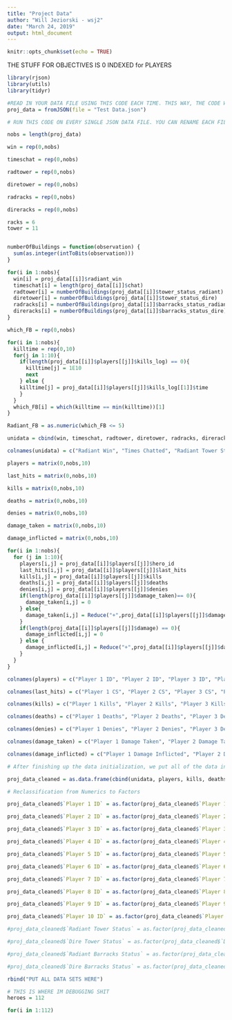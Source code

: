 ```yaml
---
title: "Project Data"
author: "Will Jeziorski - wsj2"
date: "March 24, 2019"
output: html_document
---
```


```r
knitr::opts_chunk$set(echo = TRUE)
```
THE STUFF FOR OBJECTIVES IS 0 INDEXED for PLAYERS
```r
library(rjson)
library(utils)
library(tidyr)
```

```r
#READ IN YOUR DATA FILE USING THIS CODE EACH TIME. THIS WAY, THE CODE WILL RUN CORRECTLY. MAKE SURE YOU CHANGE THE NAME OF THE END DATA SET IN THE BOTTOM OF THE CLEANING CODE CHUNK.
proj_data = fromJSON(file = "Test Data.json")
```

```r

# RUN THIS CODE ON EVERY SINGLE JSON DATA FILE. YOU CAN RENAME EACH FILE AT THE VERY END 

nobs = length(proj_data)

win = rep(0,nobs)

timeschat = rep(0,nobs)

radtower = rep(0,nobs)

diretower = rep(0,nobs)

radracks = rep(0,nobs)

direracks = rep(0,nobs)

racks = 6
tower = 11


numberOfBuildings = function(observation) {
  sum(as.integer(intToBits(observation)))
}

for(i in 1:nobs){
  win[i] = proj_data[[i]]$radiant_win
  timeschat[i] = length(proj_data[[i]]$chat)
  radtower[i] = numberOfBuildings(proj_data[[i]]$tower_status_radiant)
  diretower[i] = numberOfBuildings(proj_data[[i]]$tower_status_dire)
  radracks[i] = numberOfBuildings(proj_data[[i]]$barracks_status_radiant)
  direracks[i] = numberOfBuildings(proj_data[[i]]$barracks_status_dire)
}

which_FB = rep(0,nobs)

for(i in 1:nobs){
  killtime = rep(0,10)
  for(j in 1:10){
    if(length(proj_data[[i]]$players[[j]]$kills_log) == 0){
      killtime[j] = 1E10
      next
    } else {
    killtime[j] = proj_data[[i]]$players[[j]]$kills_log[[1]]$time
    }
  }
  which_FB[i] = which(killtime == min(killtime))[1]
}

Radiant_FB = as.numeric(which_FB <= 5)

unidata = cbind(win, timeschat, radtower, diretower, radracks, direracks, Radiant_FB)

colnames(unidata) = c("Radiant Win", "Times Chatted", "Radiant Tower Status", "Dire Tower Status", "Radiant Barracks Status", "Dire Barracks Status", "Radiant FB")

players = matrix(0,nobs,10)

last_hits = matrix(0,nobs,10)

kills = matrix(0,nobs,10)

deaths = matrix(0,nobs,10)

denies = matrix(0,nobs,10)

damage_taken = matrix(0,nobs,10)

damage_inflicted = matrix(0,nobs,10)

for(i in 1:nobs){
  for (j in 1:10){
    players[i,j] = proj_data[[i]]$players[[j]]$hero_id
    last_hits[i,j] = proj_data[[i]]$players[[j]]$last_hits
    kills[i,j] = proj_data[[i]]$players[[j]]$kills
    deaths[i,j] = proj_data[[i]]$players[[j]]$deaths
    denies[i,j] = proj_data[[i]]$players[[j]]$denies
    if(length(proj_data[[i]]$players[[j]]$damage_taken)== 0){
      damage_taken[i,j] = 0
    } else{
      damage_taken[i,j] = Reduce("+",proj_data[[i]]$players[[j]]$damage_taken)
    }
    if(length(proj_data[[i]]$players[[j]]$damage) == 0){
      damage_inflicted[i,j] = 0
    } else {
      damage_inflicted[i,j] = Reduce("+",proj_data[[i]]$players[[j]]$damage)
    }
  }
}

colnames(players) = c("Player 1 ID", "Player 2 ID", "Player 3 ID", "Player 4 ID", "Player 5 ID", "Player 6 ID", "Player 7 ID", "Player 8 ID", "Player 9 ID", "Player 10 ID")

colnames(last_hits) = c("Player 1 CS", "Player 2 CS", "Player 3 CS", "Player 4 CS", "Player 5 CS", "Player 6 CS", "Player 7 CS", "Player 8 CS", "Player 9 CS", "Player 10 CS")

colnames(kills) = c("Player 1 Kills", "Player 2 Kills", "Player 3 Kills", "Player 4 Kills", "Player 5 Kills", "Player 6 Kills", "Player 7 Kills", "Player 8 Kills", "Player 9 Kills", "Player 10 Kills")

colnames(deaths) = c("Player 1 Deaths", "Player 2 Deaths", "Player 3 Deaths", "Player 4 Deaths", "Player 5 Deaths", "Player 6 Deaths", "Player 7 Deaths", "Player 8 Deaths", "Player 9 Deaths", "Player 10 Deaths")

colnames(denies) = c("Player 1 Denies", "Player 2 Denies", "Player 3 Denies", "Player 4 Denies", "Player 5 Denies", "Player 6 Denies", "Player 7 Denies", "Player 8 Denies", "Player 9 Denies", "Player 10 Denies")

colnames(damage_taken) = c("Player 1 Damage Taken", "Player 2 Damage Taken", "Player 3 Damage Taken", "Player 4 Damage Taken", "Player 5 Damage Taken", "Player 6 Damage Taken", "Player 7 Damage Taken", "Player 8 Damage Taken", "Player 9 Damage Taken", "Player 10 Damage Taken")

colnames(damage_inflicted) = c("Player 1 Damage Inflicted", "Player 2 Damage Inflicted", "Player 3 Damage Inflicted", "Player 4 Damage Inflicted", "Player 5 Damage Inflicted", "Player 6 Damage Inflicted", "Player 7 Damage Inflicted", "Player 8 Damage Inflicted", "Player 9 Damage Inflicted", "Player 10 Damage Inflicted")

# After finishing up the data initialization, we put all of the data into a data frame.

proj_data_cleaned = as.data.frame(cbind(unidata, players, kills, deaths, last_hits, denies, damage_taken, damage_inflicted))

# Reclassification from Numerics to Factors 

proj_data_cleaned$`Player 1 ID` = as.factor(proj_data_cleaned$`Player 1 ID`)

proj_data_cleaned$`Player 2 ID` = as.factor(proj_data_cleaned$`Player 2 ID`)

proj_data_cleaned$`Player 3 ID` = as.factor(proj_data_cleaned$`Player 3 ID`)

proj_data_cleaned$`Player 4 ID` = as.factor(proj_data_cleaned$`Player 4 ID`)

proj_data_cleaned$`Player 5 ID` = as.factor(proj_data_cleaned$`Player 5 ID`)

proj_data_cleaned$`Player 6 ID` = as.factor(proj_data_cleaned$`Player 6 ID`)

proj_data_cleaned$`Player 7 ID` = as.factor(proj_data_cleaned$`Player 7 ID`)

proj_data_cleaned$`Player 8 ID` = as.factor(proj_data_cleaned$`Player 8 ID`)

proj_data_cleaned$`Player 9 ID` = as.factor(proj_data_cleaned$`Player 9 ID`)

proj_data_cleaned$`Player 10 ID` = as.factor(proj_data_cleaned$`Player 10 ID`)

#proj_data_cleaned$`Radiant Tower Status` = as.factor(proj_data_cleaned$`Radiant Tower Status`)

#proj_data_cleaned$`Dire Tower Status` = as.factor(proj_data_cleaned$`Dire Tower Status`)

#proj_data_cleaned$`Radiant Barracks Status` = as.factor(proj_data_cleaned$`Radiant Barracks Status`)

#proj_data_cleaned$`Dire Barracks Status` = as.factor(proj_data_cleaned$`Dire Barracks Status`)


```

```r
rbind("PUT ALL DATA SETS HERE")
```

```r
# THIS IS WHERE IM DEBUGGING SHIT
heroes = 112

for(i in 1:112)
  
```
